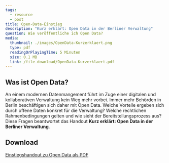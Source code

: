 ```yaml
---
tags:
  - resource
  - post
title: Open-Data-Einstieg
description: "Kurz erklärt: Open Data in der Berliner Verwaltung"
question: Wie veröffentliche ich Open Data?
media:
  thumbnail: ./images/OpenData-Kurzerklaert.png
  type: pdf
  readingOrPlayingTime: 5 Minuten
  size: 0.1 MB
  link: /file-download/OpenData-Kurzerklaert.pdf
---
```


## Was ist Open Data?

An einem modernen Datenmangement führt im Zuge einer digitalen und kollaborativen Verwaltung kein Weg mehr vorbei. Immer mehr Behörden in Berlin beschäftigen sich daher mit Open Data. Welche Vorteile ergeben sich durch offene Daten konkret für die Verwaltung? Welche rechtlichen Rahmenbedingungen gelten und wie sieht der Bereitstellungsprozess aus? Diese Fragen beantwortet das Handout **Kurz erklärt: Open Data in der Berliner Verwaltung**.

<PdfEmbed
  filePath="/file-download/OpenData-Kurzerklaert.pdf"
  downloadLinkText="Download Open-Data-Kurz-Erklärt"
/>

## Download

[Einstiegshandout zu Open Data als PDF](/assets/file-download/OpenData-Kurzerklaert.pdf)
